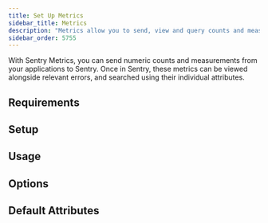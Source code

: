 ```yaml
---
title: Set Up Metrics
sidebar_title: Metrics
description: "Metrics allow you to send, view and query counts and measurements sent from your applications within Sentry."
sidebar_order: 5755
---
```


With Sentry Metrics, you can send numeric counts and measurements from your applications to Sentry. Once in Sentry, these metrics can be viewed alongside relevant errors, and searched using their individual attributes.

## Requirements

<PlatformContent includePath="metrics/requirements" />

## Setup

<PlatformContent includePath="metrics/setup" />

## Usage

<PlatformContent includePath="metrics/usage" />

## Options

<PlatformContent includePath="metrics/options" />

## Default Attributes

<PlatformContent includePath="metrics/default-attributes" />
